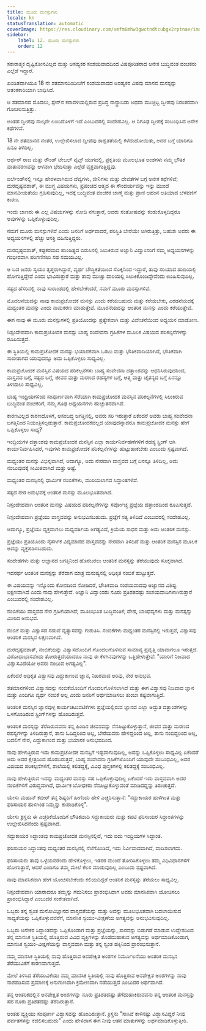 ```yaml
---
title: ಮೂರು ಮನಸ್ಸುಗಳು
locale: kn
statusTranslation: automatic
coverImage: https://res.cloudinary.com/xmfm6mhw3gwctndtcubgx2rptnae/image/upload/v1741354419/small_cover_la_gran_rebelion_28716e29d2.webp
sidebar:
    label: 12. ಮೂರು ಮನಸ್ಸುಗಳು
    order: 12
---
```

ಸಕಾರಾತ್ಮಕ ದೃಷ್ಟಿಕೋನವಿಲ್ಲದ ಮತ್ತು ಅಸಹ್ಯಕರ ಸಂಶಯವಾದದಿಂದ ವಿಷಪೂರಿತರಾದ ಅನೇಕ ಬುದ್ಧಿವಂತ ವಂಚಕರು ಎಲ್ಲೆಡೆ ಇದ್ದಾರೆ.

ಖಂಡಿತವಾಗಿಯೂ 18 ನೇ ಶತಮಾನದಿಂದೀಚೆಗೆ ಸಂಶಯವಾದದ ಅಸಹ್ಯಕರ ವಿಷವು ಮಾನವ ಮನಸ್ಸನ್ನು ಆತಂಕಕಾರಿಯಾಗಿ ಬಾಧಿಸಿದೆ.

ಆ ಶತಮಾನದ ಮೊದಲು, ಸ್ಪೇನ್‌ನ ಕರಾವಳಿಯಲ್ಲಿರುವ ಪ್ರಸಿದ್ಧ ನಾನ್ಟ್ರಾಬಡಾ ಅಥವಾ ಮುಚ್ಚಿಟ್ಟ ದ್ವೀಪವು ನಿರಂತರವಾಗಿ ಗೋಚರಿಸುತ್ತಿತ್ತು.

ಅಂತಹ ದ್ವೀಪವು ನಾಲ್ಕನೇ ಲಂಬದೊಳಗೆ ಇದೆ ಎಂಬುದರಲ್ಲಿ ಸಂದೇಹವಿಲ್ಲ. ಆ ನಿಗೂಢ ದ್ವೀಪಕ್ಕೆ ಸಂಬಂಧಿಸಿದ ಅನೇಕ ಕಥೆಗಳಿವೆ.

18 ನೇ ಶತಮಾನದ ನಂತರ, ಉಲ್ಲೇಖಿಸಲಾದ ದ್ವೀಪವು ಶಾಶ್ವತತೆಯಲ್ಲಿ ಕಳೆದುಹೋಯಿತು, ಅದರ ಬಗ್ಗೆ ಯಾರಿಗೂ ಏನೂ ತಿಳಿದಿಲ್ಲ.

ಆರ್ಥರ್ ರಾಜ ಮತ್ತು ರೌಂಡ್ ಟೇಬಲ್ ನೈಟ್ಸ್ ಯುಗದಲ್ಲಿ, ಪ್ರಕೃತಿಯ ಮೂಲಭೂತ ಅಂಶಗಳು ನಮ್ಮ ಭೌತಿಕ ವಾತಾವರಣವನ್ನು ಆಳವಾಗಿ ಭೇದಿಸುತ್ತಾ ಎಲ್ಲೆಡೆ ವ್ಯಕ್ತವಾಗುತ್ತಿದ್ದವು.

ಐರ್ಲೆಂಡ್‌ನಲ್ಲಿ ಇನ್ನೂ ಹೇರಳವಾಗಿರುವ ದೆವ್ವಗಳು, ಜೀನಿಗಳು ಮತ್ತು ದೇವತೆಗಳ ಬಗ್ಗೆ ಅನೇಕ ಕಥೆಗಳಿವೆ; ದುರದೃಷ್ಟವಶಾತ್, ಈ ಮುಗ್ಧ ವಿಷಯಗಳು, ಪ್ರಪಂಚದ ಆತ್ಮದ ಈ ಸೌಂದರ್ಯವನ್ನು ಇನ್ನು ಮುಂದೆ ಮಾನವೀಯತೆಯು ಗ್ರಹಿಸುವುದಿಲ್ಲ, ಇದಕ್ಕೆ ಬುದ್ಧಿವಂತ ವಂಚಕರ ಜಾಣ್ಮೆ ಮತ್ತು ಪ್ರಾಣಿ ಅಹಂನ ಅತಿಯಾದ ಬೆಳವಣಿಗೆ ಕಾರಣ.

ಇಂದು ಜಾಣರು ಈ ಎಲ್ಲ ವಿಷಯಗಳನ್ನು ನೋಡಿ ನಗುತ್ತಾರೆ, ಅವರು ಸಂತೋಷವನ್ನು ಕಂಡುಕೊಳ್ಳದಿದ್ದರೂ ಅವುಗಳನ್ನು ಒಪ್ಪಿಕೊಳ್ಳುವುದಿಲ್ಲ.

ನಮಗೆ ಮೂರು ಮನಸ್ಸುಗಳಿವೆ ಎಂದು ಜನರಿಗೆ ಅರ್ಥವಾದರೆ, ಪರಿಸ್ಥಿತಿ ಬೇರೆಯೇ ಆಗಿರುತ್ತಿತ್ತು, ಬಹುಶಃ ಅವರು ಈ ಅಧ್ಯಯನಗಳಲ್ಲಿ ಹೆಚ್ಚು ಆಸಕ್ತಿ ವಹಿಸುತ್ತಿದ್ದರು.

ದುರದೃಷ್ಟವಶಾತ್, ಕಷ್ಟಕರವಾದ ಪಾಂಡಿತ್ಯದ ಬಿರುಸಿನಲ್ಲಿ ಸಿಲುಕಿರುವ ಅಜ್ಞಾನಿ ವಿದ್ವಾಂಸರಿಗೆ ನಮ್ಮ ಅಧ್ಯಯನಗಳನ್ನು ಗಂಭೀರವಾಗಿ ಪರಿಗಣಿಸಲು ಸಹ ಸಮಯವಿಲ್ಲ.

ಆ ಬಡ ಜನರು ಸ್ವಯಂ ತೃಪ್ತರಾಗಿದ್ದಾರೆ, ವ್ಯರ್ಥ ಬೌದ್ಧಿಕತೆಯಿಂದ ಸೊಕ್ಕಿನಿಂದ ಇದ್ದಾರೆ, ತಾವು ಸರಿಯಾದ ಹಾದಿಯಲ್ಲಿ ಹೋಗುತ್ತಿದ್ದೇವೆ ಎಂದು ಭಾವಿಸುತ್ತಾರೆ ಮತ್ತು ತಾವು ಮುಚ್ಚು ದಾರಿಯಲ್ಲಿ ಸಿಲುಕಿಕೊಂಡಿದ್ದೇವೆಂದು ಊಹಿಸುವುದಿಲ್ಲ.

ಸತ್ಯದ ಹೆಸರಿನಲ್ಲಿ ನಾವು ಸಾರಾಂಶದಲ್ಲಿ ಹೇಳಬೇಕೆಂದರೆ, ನಮಗೆ ಮೂರು ಮನಸ್ಸುಗಳಿವೆ.

ಮೊದಲನೆಯದನ್ನು ನಾವು ಕಾಮಪ್ರಚೋದಕ ಮನಸ್ಸು ಎಂದು ಕರೆಯಬಹುದು ಮತ್ತು ಕರೆಯಬೇಕು, ಎರಡನೆಯದಕ್ಕೆ ಮಧ್ಯಂತರ ಮನಸ್ಸು ಎಂದು ನಾಮಕರಣ ಮಾಡುತ್ತೇವೆ. ಮೂರನೆಯದನ್ನು ಆಂತರಿಕ ಮನಸ್ಸು ಎಂದು ಕರೆಯುತ್ತೇವೆ.

ಈಗ ನಾವು ಈ ಮೂರು ಮನಸ್ಸುಗಳಲ್ಲಿ ಪ್ರತಿಯೊಂದನ್ನು ಪ್ರತ್ಯೇಕವಾಗಿ ಮತ್ತು ವಿವೇಚನೆಯಿಂದ ಅಧ್ಯಯನ ಮಾಡೋಣ.

ನಿಸ್ಸಂದೇಹವಾಗಿ ಕಾಮಪ್ರಚೋದಕ ಮನಸ್ಸು ಬಾಹ್ಯ ಸಂವೇದನಾ ಗ್ರಹಿಕೆಗಳ ಮೂಲಕ ವಿಷಯದ ಪರಿಕಲ್ಪನೆಗಳನ್ನು ರೂಪಿಸುತ್ತದೆ.

ಈ ಸ್ಥಿತಿಯಲ್ಲಿ ಕಾಮಪ್ರಚೋದಕ ಮನಸ್ಸು ಭಯಾನಕವಾಗಿ ಒರಟು ಮತ್ತು ಭೌತಿಕವಾದಿಯಾಗಿದೆ, ಭೌತಿಕವಾಗಿ ಸಾಬೀತಾಗದ ಯಾವುದನ್ನೂ ಅದು ಒಪ್ಪಿಕೊಳ್ಳಲು ಸಾಧ್ಯವಿಲ್ಲ.

ಕಾಮಪ್ರಚೋದಕ ಮನಸ್ಸಿನ ವಿಷಯದ ಪರಿಕಲ್ಪನೆಗಳು ಬಾಹ್ಯ ಸಂವೇದನಾ ದತ್ತಾಂಶವನ್ನು ಆಧರಿಸಿರುವುದರಿಂದ, ವಾಸ್ತವದ ಬಗ್ಗೆ, ಸತ್ಯದ ಬಗ್ಗೆ, ಜೀವನ ಮತ್ತು ಮರಣದ ರಹಸ್ಯಗಳ ಬಗ್ಗೆ, ಆತ್ಮ ಮತ್ತು ಚೈತನ್ಯದ ಬಗ್ಗೆ ಏನನ್ನೂ ತಿಳಿಯಲು ಸಾಧ್ಯವಿಲ್ಲ.

ಬಾಹ್ಯ ಇಂದ್ರಿಯಗಳಿಂದ ಸಂಪೂರ್ಣವಾಗಿ ಸೆರೆಯಾಗಿ ಕಾಮಪ್ರಚೋದಕ ಮನಸ್ಸಿನ ಪರಿಕಲ್ಪನೆಗಳಲ್ಲಿ ಸಿಲುಕಿರುವ ಬುದ್ಧಿವಂತ ವಂಚಕರಿಗೆ, ನಮ್ಮ ಗೂಢ ಅಧ್ಯಯನಗಳು ಹುಚ್ಚುತನವಾಗಿವೆ.

ಕಾರಣವಿಲ್ಲದ ಕಾರಣದೊಳಗೆ, ಅಸಂಬದ್ಧ ಜಗತ್ತಿನಲ್ಲಿ, ಅವರು ಸರಿ ಇರುತ್ತಾರೆ ಏಕೆಂದರೆ ಅವರು ಬಾಹ್ಯ ಸಂವೇದನಾ ಜಗತ್ತಿನಿಂದ ನಿಯಂತ್ರಿಸಲ್ಪಡುತ್ತಾರೆ. ಕಾಮಪ್ರಚೋದಕವಲ್ಲದ ಯಾವುದನ್ನಾದರೂ ಕಾಮಪ್ರಚೋದಕ ಮನಸ್ಸು ಹೇಗೆ ಒಪ್ಪಿಕೊಳ್ಳಲು ಸಾಧ್ಯ?

ಇಂದ್ರಿಯಗಳ ದತ್ತಾಂಶವು ಕಾಮಪ್ರಚೋದಕ ಮನಸ್ಸಿನ ಎಲ್ಲಾ ಕಾರ್ಯನಿರ್ವಹಣೆಗಳಿಗೆ ರಹಸ್ಯ ಸ್ಪ್ರಿಂಗ್ ಆಗಿ ಕಾರ್ಯನಿರ್ವಹಿಸಿದರೆ, ಇವುಗಳು ಕಾಮಪ್ರಚೋದಕ ಪರಿಕಲ್ಪನೆಗಳನ್ನು ಹುಟ್ಟುಹಾಕಬೇಕು ಎಂಬುದು ಸ್ಪಷ್ಟವಾಗಿದೆ.

ಮಧ್ಯಂತರ ಮನಸ್ಸು ವಿಭಿನ್ನವಾಗಿದೆ, ಆದಾಗ್ಯೂ, ಅದು ನೇರವಾಗಿ ವಾಸ್ತವದ ಬಗ್ಗೆ ಏನನ್ನೂ ತಿಳಿದಿಲ್ಲ, ಅದು ನಂಬುವುದಕ್ಕೆ ಸೀಮಿತವಾಗಿದೆ ಮತ್ತು ಅಷ್ಟೆ.

ಮಧ್ಯಂತರ ಮನಸ್ಸಿನಲ್ಲಿ ಧಾರ್ಮಿಕ ನಂಬಿಕೆಗಳು, ಮುರಿಯಲಾಗದ ಸಿದ್ಧಾಂತಗಳಿವೆ.

ಸತ್ಯದ ನೇರ ಅನುಭವಕ್ಕೆ ಆಂತರಿಕ ಮನಸ್ಸು ಮೂಲಭೂತವಾಗಿದೆ.

ನಿಸ್ಸಂದೇಹವಾಗಿ ಆಂತರಿಕ ಮನಸ್ಸು ವಿಷಯದ ಪರಿಕಲ್ಪನೆಗಳನ್ನು ಸರ್ವೋಚ್ಚ ಪ್ರಜ್ಞೆಯ ದತ್ತಾಂಶದಿಂದ ರೂಪಿಸುತ್ತದೆ.

ನಿಸ್ಸಂದೇಹವಾಗಿ ಪ್ರಜ್ಞೆಯು ವಾಸ್ತವವನ್ನು ಅನುಭವಿಸಬಹುದು. ಪ್ರಜ್ಞೆಗೆ ಸತ್ಯ ತಿಳಿದಿದೆ ಎಂಬುದರಲ್ಲಿ ಸಂದೇಹವಿಲ್ಲ.

ಆದಾಗ್ಯೂ, ಪ್ರಜ್ಞೆಯು ವ್ಯಕ್ತವಾಗಲು ಮಧ್ಯವರ್ತಿಯ ಅಗತ್ಯವಿದೆ, ಕ್ರಿಯೆಯ ಸಾಧನ ಮತ್ತು ಅದು ಆಂತರಿಕ ಮನಸ್ಸು.

ಪ್ರಜ್ಞೆಯು ಪ್ರತಿಯೊಂದು ನೈಸರ್ಗಿಕ ವಿದ್ಯಮಾನದ ವಾಸ್ತವವನ್ನು ನೇರವಾಗಿ ತಿಳಿದಿದೆ ಮತ್ತು ಆಂತರಿಕ ಮನಸ್ಸಿನ ಮೂಲಕ ಅದನ್ನು ವ್ಯಕ್ತಪಡಿಸಬಹುದು.

ಸಂದೇಹಗಳು ಮತ್ತು ಅಜ್ಞಾನದ ಜಗತ್ತಿನಿಂದ ಹೊರಬರಲು ಆಂತರಿಕ ಮನಸ್ಸನ್ನು ತೆರೆಯುವುದು ಸೂಕ್ತವಾಗಿದೆ.

ಇದರರ್ಥ ಆಂತರಿಕ ಮನಸ್ಸನ್ನು ತೆರೆದಾಗ ಮಾತ್ರ ಮನುಷ್ಯನಲ್ಲಿ ಅಧಿಕೃತ ನಂಬಿಕೆ ಹುಟ್ಟುತ್ತದೆ.

ಈ ವಿಷಯವನ್ನು ಇನ್ನೊಂದು ಕೋನದಿಂದ ನೋಡಿದರೆ, ಭೌತಿಕವಾದಿ ಸಂಶಯವಾದವು ಅಜ್ಞಾನದ ವಿಶಿಷ್ಟ ಲಕ್ಷಣವಾಗಿದೆ ಎಂದು ನಾವು ಹೇಳುತ್ತೇವೆ. ಅಜ್ಞಾನಿ ವಿದ್ವಾಂಸರು ನೂರು ಪ್ರತಿಶತದಷ್ಟು ಸಂಶಯವಾದಿಗಳಾಗಿರುತ್ತಾರೆ ಎಂಬುದರಲ್ಲಿ ಸಂದೇಹವಿಲ್ಲ.

ನಂಬಿಕೆಯು ವಾಸ್ತವದ ನೇರ ಗ್ರಹಿಕೆಯಾಗಿದೆ; ಮೂಲಭೂತ ಬುದ್ಧಿವಂತಿಕೆ; ದೇಹ, ಬಾಂಧವ್ಯಗಳು ಮತ್ತು ಮನಸ್ಸನ್ನು ಮೀರಿದ ಅನುಭವ.

ನಂಬಿಕೆ ಮತ್ತು ವಿಶ್ವಾಸದ ನಡುವೆ ವ್ಯತ್ಯಾಸವನ್ನು ಗುರುತಿಸಿ. ನಂಬಿಕೆಗಳು ಮಧ್ಯಂತರ ಮನಸ್ಸಿನಲ್ಲಿ ಇರುತ್ತವೆ, ವಿಶ್ವಾಸವು ಆಂತರಿಕ ಮನಸ್ಸಿನ ಲಕ್ಷಣವಾಗಿದೆ.

ದುರದೃಷ್ಟವಶಾತ್, ನಂಬಿಕೆಯನ್ನು ವಿಶ್ವಾಸದೊಂದಿಗೆ ಗೊಂದಲಗೊಳಿಸುವ ಸಾಮಾನ್ಯ ಪ್ರವೃತ್ತಿ ಯಾವಾಗಲೂ ಇರುತ್ತದೆ. ವಿರೋಧಾಭಾಸವೆಂದು ತೋರುತ್ತದೆಯಾದರೂ ನಾವು ಈ ಕೆಳಗಿನವುಗಳನ್ನು ಒತ್ತಿಹೇಳುತ್ತೇವೆ: "ಯಾರಿಗೆ ನಿಜವಾದ ವಿಶ್ವಾಸವಿದೆಯೋ ಅವರು ನಂಬುವ ಅಗತ್ಯವಿಲ್ಲ".

ಏಕೆಂದರೆ ಅಧಿಕೃತ ವಿಶ್ವಾಸವು ಎದ್ದುಕಾಣುವ ಜ್ಞಾನ, ನಿಖರವಾದ ಅರಿವು, ನೇರ ಅನುಭವ.

ಶತಮಾನಗಳಿಂದ ವಿಶ್ವಾಸವನ್ನು ನಂಬಿಕೆಯೊಂದಿಗೆ ಗೊಂದಲಗೊಳಿಸಲಾಗಿದೆ ಮತ್ತು ಈಗ ವಿಶ್ವಾಸವು ನಿಜವಾದ ಜ್ಞಾನ ಮತ್ತು ಎಂದಿಗೂ ವ್ಯರ್ಥ ನಂಬಿಕೆ ಅಲ್ಲ ಎಂದು ಜನರಿಗೆ ಅರ್ಥಮಾಡಿಸಲು ತುಂಬಾ ಕಷ್ಟವಾಗುತ್ತಿದೆ.

ಆಂತರಿಕ ಮನಸ್ಸಿನ ಜ್ಞಾನವುಳ್ಳ ಕಾರ್ಯಚಟುವಟಿಕೆಗಳು ಪ್ರಜ್ಞೆಯಲ್ಲಿರುವ ಜ್ಞಾನದ ಎಲ್ಲಾ ಅದ್ಭುತ ದತ್ತಾಂಶಗಳನ್ನು ಒಳಗೊಂಡಿರುವ ಸ್ಪ್ರಿಂಗ್‌ಗಳನ್ನು ಹೊಂದಿರುತ್ತವೆ.

ಆಂತರಿಕ ಮನಸ್ಸನ್ನು ತೆರೆದಿರುವವನು ತನ್ನ ಹಿಂದಿನ ಜೀವನವನ್ನು ನೆನಪಿಟ್ಟುಕೊಳ್ಳುತ್ತಾನೆ, ಜೀವನ ಮತ್ತು ಮರಣದ ರಹಸ್ಯಗಳನ್ನು ತಿಳಿದಿರುತ್ತಾನೆ, ತಾನು ಓದಿದ್ದರಿಂದ ಅಲ್ಲ, ಬೇರೆಯವರು ಹೇಳಿದ್ದರಿಂದ ಅಲ್ಲ, ತಾನು ನಂಬಿದ್ದರಿಂದ ಅಲ್ಲ, ಬದಲಿಗೆ ನೇರ, ಎದ್ದುಕಾಣುವ ಮತ್ತು ಭಯಾನಕ ಅನುಭವದಿಂದ.

ನಾವು ಹೇಳುತ್ತಿರುವ ಇದು ಕಾಮಪ್ರಚೋದಕ ಮನಸ್ಸಿಗೆ ಇಷ್ಟವಾಗುವುದಿಲ್ಲ, ಅದನ್ನು ಒಪ್ಪಿಕೊಳ್ಳಲು ಸಾಧ್ಯವಿಲ್ಲ ಏಕೆಂದರೆ ಅದು ಅದರ ಕ್ಷೇತ್ರದಿಂದ ಹೊರಬರುತ್ತದೆ, ಬಾಹ್ಯ ಸಂವೇದನಾ ಗ್ರಹಿಕೆಗಳೊಂದಿಗೆ ಯಾವುದೇ ಸಂಬಂಧವಿಲ್ಲ, ಅದರ ವಿಷಯದ ಪರಿಕಲ್ಪನೆಗಳಿಗೆ, ಶಾಲೆಯಲ್ಲಿ ಕಲಿತದ್ದಕ್ಕೆ, ವಿವಿಧ ಪುಸ್ತಕಗಳಲ್ಲಿ ಕಲಿತದ್ದಕ್ಕೆ ಸಂಬಂಧವಿಲ್ಲ.

ನಾವು ಹೇಳುತ್ತಿರುವ ಇದನ್ನು ಮಧ್ಯಂತರ ಮನಸ್ಸು ಸಹ ಒಪ್ಪಿಕೊಳ್ಳುವುದಿಲ್ಲ ಏಕೆಂದರೆ ಇದು ವಾಸ್ತವವಾಗಿ ಅದರ ನಂಬಿಕೆಗಳಿಗೆ ವಿರುದ್ಧವಾಗಿದೆ, ಧಾರ್ಮಿಕ ಬೋಧಕರು ನೆನಪಿಟ್ಟುಕೊಳ್ಳುವಂತೆ ಮಾಡಿದದ್ದನ್ನು ತಿರುಚುತ್ತದೆ.

ಯೇಸು ಮಹಾನ್ ಕಬೀರ್ ತನ್ನ ಶಿಷ್ಯರಿಗೆ ಹೀಗೆಂದು ಹೇಳಿ ಎಚ್ಚರಿಸುತ್ತಾನೆ: "ಸದ್ದುಕಾಯರ ಹುಳಿಗಿಂತ ಮತ್ತು ಫರಿಸಾಯರ ಹುಳಿಗಿಂತ ನಿಮ್ಮನ್ನು ಕಾಪಾಡಿಕೊಳ್ಳಿ".

ಯೇಸು ಕ್ರಿಸ್ತನು ಈ ಎಚ್ಚರಿಕೆಯೊಂದಿಗೆ ಭೌತಿಕವಾದಿ ಸದ್ದುಕಾಯರು ಮತ್ತು ಕಪಟಿ ಫರಿಸಾಯರ ಸಿದ್ಧಾಂತಗಳನ್ನು ಉಲ್ಲೇಖಿಸಿದನೆಂದು ಸ್ಪಷ್ಟವಾಗಿದೆ.

ಸದ್ದುಕಾಯರ ಸಿದ್ಧಾಂತವು ಕಾಮಪ್ರಚೋದಕ ಮನಸ್ಸಿನಲ್ಲಿದೆ, ಇದು ಐದು ಇಂದ್ರಿಯಗಳ ಸಿದ್ಧಾಂತ.

ಫರಿಸಾಯರ ಸಿದ್ಧಾಂತವು ಮಧ್ಯಂತರ ಮನಸ್ಸಿನಲ್ಲಿ ನೆಲೆಗೊಂಡಿದೆ, ಇದು ನಿರ್ವಿವಾದವಾಗಿದೆ, ವಾದಿಸಲಾಗದು.

ಫರಿಸಾಯರು ತಾವು ಒಳ್ಳೆಯವರೆಂದು ಹೇಳಿಕೊಳ್ಳಲು, ಇತರರ ಮುಂದೆ ತೋರಿಸಿಕೊಳ್ಳಲು ತಮ್ಮ ವಿಧಿವಿಧಾನಗಳಿಗೆ ಹೋಗುತ್ತಾರೆ, ಆದರೆ ಎಂದಿಗೂ ತಮ್ಮ ಮೇಲೆ ಕೆಲಸ ಮಾಡುವುದಿಲ್ಲ ಎಂಬುದು ಸ್ಪಷ್ಟವಾಗಿದೆ.

ನಾವು ಮಾನಸಿಕವಾಗಿ ಹೇಗೆ ಯೋಚಿಸಬೇಕೆಂದು ಕಲಿಯದಿದ್ದರೆ ಆಂತರಿಕ ಮನಸ್ಸನ್ನು ತೆರೆಯಲು ಸಾಧ್ಯವಿಲ್ಲ.

ನಿಸ್ಸಂದೇಹವಾಗಿ ಯಾರಾದರೂ ತಮ್ಮನ್ನು ಗಮನಿಸಲು ಪ್ರಾರಂಭಿಸಿದಾಗ ಅವರು ಮಾನಸಿಕವಾಗಿ ಯೋಚಿಸಲು ಪ್ರಾರಂಭಿಸಿದ್ದಾರೆ ಎಂಬುದರ ಸಂಕೇತವಾಗಿದೆ.

ಒಬ್ಬರು ತನ್ನ ಸ್ವಂತ ಮನೋವಿಜ್ಞಾನದ ವಾಸ್ತವತೆಯನ್ನು ಮತ್ತು ಅದನ್ನು ಮೂಲಭೂತವಾಗಿ ಬದಲಾಯಿಸುವ ಸಾಧ್ಯತೆಯನ್ನು ಒಪ್ಪಿಕೊಳ್ಳುವವರೆಗೆ, ಮಾನಸಿಕ ಸ್ವಯಂ-ವೀಕ್ಷಣೆಯ ಅಗತ್ಯವನ್ನು ಅನುಭವಿಸುವುದಿಲ್ಲ.

ಒಬ್ಬರು ಅನೇಕರ ಸಿದ್ಧಾಂತವನ್ನು ಒಪ್ಪಿಕೊಂಡಾಗ ಮತ್ತು ಪ್ರಜ್ಞೆಯನ್ನು, ಸಾರವನ್ನು ಬಿಡುಗಡೆ ಮಾಡುವ ಉದ್ದೇಶದಿಂದ ತನ್ನ ಮಾನಸಿಕ ಸ್ಥಿತಿಯಲ್ಲಿ ಹೊತ್ತಿರುವ ವಿವಿಧ ವ್ಯಕ್ತಿಗಳನ್ನು ತೊಡೆದುಹಾಕುವ ಅಗತ್ಯವನ್ನು ಅರ್ಥಮಾಡಿಕೊಂಡಾಗ, ಮಾನಸಿಕ ಸ್ವಯಂ-ವೀಕ್ಷಣೆಯನ್ನು ವಾಸ್ತವವಾಗಿ ಮತ್ತು ತನ್ನ ಸ್ವಂತ ಹಕ್ಕಿನಿಂದ ಪ್ರಾರಂಭಿಸುತ್ತಾನೆ.

ನಮ್ಮ ಮಾನಸಿಕ ಸ್ಥಿತಿಯಲ್ಲಿ ನಾವು ಹೊತ್ತಿರುವ ಅನಪೇಕ್ಷಿತ ಅಂಶಗಳ ನಿರ್ಮೂಲನೆಯು ಆಂತರಿಕ ಮನಸ್ಸಿನ ತೆರೆಯುವಿಕೆಗೆ ಕಾರಣವಾಗುತ್ತದೆ.

ಮೇಲೆ ತಿಳಿಸಿದ ತೆರೆಯುವಿಕೆಯು ನಮ್ಮ ಮಾನಸಿಕ ಸ್ಥಿತಿಯಲ್ಲಿ ನಾವು ಹೊತ್ತಿರುವ ಅನಪೇಕ್ಷಿತ ಅಂಶಗಳನ್ನು ನಾವು ನಾಶಪಡಿಸುವ ಪ್ರಮಾಣಕ್ಕೆ ಅನುಗುಣವಾಗಿ ಕ್ರಮೇಣವಾಗಿ ನಡೆಯುತ್ತದೆ ಎಂಬುದರ ಅರ್ಥವಾಗಿದೆ.

ತನ್ನ ಆಂತರಿಕದಲ್ಲಿನ ಅನಪೇಕ್ಷಿತ ಅಂಶಗಳನ್ನು ನೂರು ಪ್ರತಿಶತದಷ್ಟು ತೆಗೆದುಹಾಕಿರುವವನು ತನ್ನ ಆಂತರಿಕ ಮನಸ್ಸನ್ನು ಸಹ ನೂರು ಪ್ರತಿಶತದಷ್ಟು ತೆರೆದಿರುತ್ತಾನೆ.

ಅಂತಹ ವ್ಯಕ್ತಿಯು ಸಂಪೂರ್ಣ ವಿಶ್ವಾಸವನ್ನು ಹೊಂದಿರುತ್ತಾನೆ. ಕ್ರಿಸ್ತನು "ಸಾಸಿವೆ ಕಾಳಿನಷ್ಟು ವಿಶ್ವಾಸವಿದ್ದರೆ ನೀವು ಪರ್ವತಗಳನ್ನು ಕದಲಿಸಬಹುದು" ಎಂದು ಹೇಳಿದಾಗ ಈಗ ನೀವು ಆತನ ಮಾತುಗಳನ್ನು ಅರ್ಥಮಾಡಿಕೊಳ್ಳುತ್ತೀರಿ.

